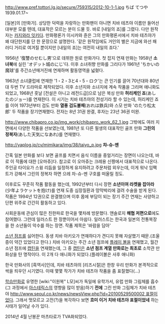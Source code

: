 http://www.pref.tottori.lg.jp/secure/759315/2012-10-1-1.jpg
ちば てつや 1939.01.17~

[일본]의 [만화가]. 상당한 덕력을 자랑하는 만화팬이 아니면 치바 테츠야 이름만 들어선 대부분 모를 텐데, 대표작은 모르는 분이 드물 듯. 바로 [내일의 죠]를 그렸다. 다만 원작자는 [[카지와라 잇키]]다. 만화평론가 이시카와 쥰은 그의 만화평론서에서 치바 테츠야가 왜 대단한지를 단 한 문장으로 설명한다. '같은 원작임에도 거인의 별은 지금에 와선 패러디 거리로 여겨질 뿐이지만 [내일의 죠]는 여전히 내일의 죠다.'

1956년 '復讐のせむし男'으로 데뷔한 원로 만화가다.
첫 잡지 연재 만화는 1958년 '''소녀북'''에 실린 'オデット城のにじ'다. 이후 소녀취향 만화를 그리다가 1961년 'ちかいの魔球'를 주간소년매거진에 연재하며 활동영역을 넓혔다.

1963년 소녀클럽에 연재한 '1・2・3と4・5・ロク'는 큰 인기를 끌어 70년대와 80년대 두번 TV 드라마로 제작되었다.
이후 소년지와 소녀지에 계속 작품을 그리며 애니화도 되었고, 1968년 훗날 [전설은 아니고 레전드급]으로 남은 복싱 만화 '''허리케인 죠'''(あしたのジョー)를 연재한다. 이 시기는 치바 테츠야의 전성기라 할 수 있는데, 허리케인 죠를 이어 1973년부터 검도 만화 '''열풍 검도불패'''(おれは鉄兵)와 스모 만화 'のたり松太郎' 두 작품을 장기연재했다. 전자는 8년 31권 완결, 후자는 23년 36권 미완.

http://www.chibapro.co.jp/img_work/chibapro_work_62_1.jpg
그밖에도 여러 지면에서 다양한 작품을 선보였는데, 1981년 또 다른 필생의 대표작인 골프 만화 '''그린의 정복자'''(あした天気になあれ)를 연재했다.

http://yaplog.jp/cv/mimikara/img/38/taiyo_p.jpg
'''챠-슈-멘'''

간혹 일본 만화를 보다 보면 골프를 치면서 음식 이름을 중얼거리는 장면이 나오는데, 바로 이 작품에 대한 [오마쥬]다. 참고로 이 오마쥬는 크레용 신짱에서 대표적으로 나온다.
주인공 타이요가 스윙 리듬을 일정하게 유지하려고 주문처럼 외우는데, 이게 워낙 임팩트가 강해서 그린의 정복자 하면 으레 차-슈-멘 구호를 떠올릴 정도.

이후로도 꾸준히 작품 활동을 했는데, 1992년부터 다시 장편 '''소년이여 라켓을 잡아라'''(少年よラケットを抱け)를 연재 도중 심장질환과 망막박리에 걸려 수술을 받게 된다. 작품은 1994년 12권으로 완결했으며 이후 몸에 부담이 되는 장기 주간 연재는 사양하고 단편 위주로 간간히 활동하고 있다.

사회운동에 관심이 많은 친한파로 한국을 몇차례 방문했다.
앤솔로지 '''해협 저편으로'''에도 참여했다. 그런데 일러스트 한 장뿐이어서 아쉽다. 일러스트는 한국과 일본의 전통복장을 한 소년들이 악수를 하는 장면. 작품 제목은 '바람을 담아'

[[소년 점프]]를 싫어한다. 동생 치바 아키오가 연재하다가 견디지 못해 자살했기 때문.(조울증이 약간 있었다고 한다.) 치바 아키오는 주간 소년 점프에 [[플레이 볼]]을 연재했고, 월간 소년 점프에 [[캡틴]]을 연재했는데, 그 중 [[캡틴]]은 '''소년 점프 계열 만화로는 최초로''' 소학관 만화상을 탄 명작이다. 이 2개 다 애니화가 되었다.(플레이볼은 사후 애니화)

한국 만화사의 [흑역사]인데, 치바 테츠야의 [리즈시절]은 한창 우리 만화가 본격적으로 싹을 틔우던 시기였다. 이때 몇몇 작가가 치바 테츠야 작품을 좀 표절했다(...)
 
[[학습만화]]로 유명한 [wiki:"이원복" L모]씨가 독일에 유학가서, 유럽 만화 그림체를 흡수(그 과정에서 [[아스테릭스]]의 영향을 많이 받음)하기 '''전에''' 그린 만화 그림체가 치바 테츠야 [[http://www.seoul.co.kr/news/newsView.php?id=20100529500002 표절이었다]]. 그래서 멋모르고 고전(?)을 복각하다 보면 '''흐미 이거 치바 테츠야 표절이었네''' 하는 사태가 일어날 수가 있다.

2014년 4월 난봉꾼 마츠타로가 TVA화되었다.

